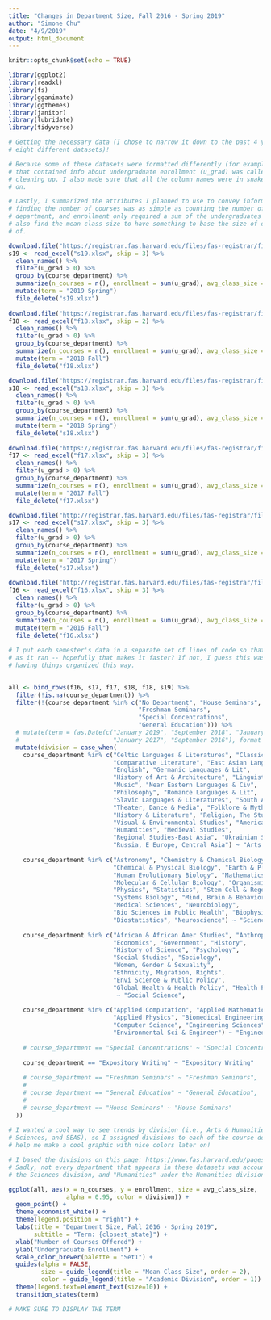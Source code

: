 ```yaml
---
title: "Changes in Department Size, Fall 2016 - Spring 2019"
author: "Simone Chu"
date: "4/9/2019"
output: html_document
---
```


```r
knitr::opts_chunk$set(echo = TRUE)

library(ggplot2)
library(readxl)
library(fs)
library(gganimate)
library(ggthemes)
library(janitor)
library(lubridate)
library(tidyverse)
```

```r

# Getting the necessary data (I chose to narrow it down to the past 4 years, so I'm loading 
# eight different datasets)!

# Because some of these datasets were formatted differently (for example, in some, the column 
# that contained info about undergraduate enrollment (u_grad) was called "hcol"), I did some 
# cleaning up. I also made sure that all the column names were in snake case, for easy use later
# on. 

# Lastly, I summarized the attributes I planned to use to convey information in the graphic;
# finding the number of courses was as simple as counting the number of rows under each 
# department, and enrollment only required a sum of the undergraduates enrolled. I decided to 
# also find the mean class size to have something to base the size of each point on my plot off
# of.

download.file("https://registrar.fas.harvard.edu/files/fas-registrar/files/class_enrollment_summary_by_term_3.22.19.xlsx", destfile = "s19.xlsx")
s19 <- read_excel("s19.xlsx", skip = 3) %>%
  clean_names() %>%
  filter(u_grad > 0) %>%
  group_by(course_department) %>%
  summarize(n_courses = n(), enrollment = sum(u_grad), avg_class_size = mean(u_grad)) %>%
  mutate(term = "2019 Spring")
  file_delete("s19.xlsx")
  
download.file("https://registrar.fas.harvard.edu/files/fas-registrar/files/class_enrollment_summary_by_term_10.24.18.xlsx", destfile = "f18.xlsx")
f18 <- read_excel("f18.xlsx", skip = 2) %>%
  clean_names() %>%
  filter(u_grad > 0) %>%
  group_by(course_department) %>%
  summarize(n_courses = n(), enrollment = sum(u_grad), avg_class_size = mean(u_grad)) %>%
  mutate(term = "2018 Fall")
  file_delete("f18.xlsx")

download.file("https://registrar.fas.harvard.edu/files/fas-registrar/files/class_enrollment_summary_by_term_03.06.18.xlsx", destfile = "s18.xlsx")
s18 <- read_excel("s18.xlsx", skip = 3) %>%
  clean_names() %>%
  filter(u_grad > 0) %>%
  group_by(course_department) %>%
  summarize(n_courses = n(), enrollment = sum(u_grad), avg_class_size = mean(u_grad)) %>%
  mutate(term = "2018 Spring")
  file_delete("s18.xlsx")
  
download.file("https://registrar.fas.harvard.edu/files/fas-registrar/files/class_enrollment_summary_by_term_10.20.17.xlsx", destfile = "f17.xlsx")
f17 <- read_excel("f17.xlsx", skip = 3) %>%
  clean_names() %>%
  filter(u_grad > 0) %>%
  group_by(course_department) %>%
  summarize(n_courses = n(), enrollment = sum(u_grad), avg_class_size = mean(u_grad)) %>%
  mutate(term = "2017 Fall")
  file_delete("f17.xlsx")

download.file("http://registrar.fas.harvard.edu/files/fas-registrar/files/class_enrollment_summary_by_term_2017_03_07_final_0.xlsx", destfile = "s17.xlsx")
s17 <- read_excel("s17.xlsx", skip = 3) %>%
  clean_names() %>%
  filter(u_grad > 0) %>%
  group_by(course_department) %>%
  summarize(n_courses = n(), enrollment = sum(u_grad), avg_class_size = mean(u_grad)) %>%
  mutate(term = "2017 Spring")
  file_delete("s17.xlsx")
  
download.file("http://registrar.fas.harvard.edu/files/fas-registrar/files/copy_of_class_enrollment_summary_by_term_10.06.2016.xlsx", destfile = "f16.xlsx")
f16 <- read_excel("f16.xlsx", skip = 3) %>%
  clean_names() %>%
  filter(u_grad > 0) %>%
  group_by(course_department) %>%
  summarize(n_courses = n(), enrollment = sum(u_grad), avg_class_size = mean(u_grad)) %>%
  mutate(term = "2016 Fall")
  file_delete("f16.xlsx")
  
# I put each semester's data in a separate set of lines of code so that R could delete the files
# as it ran -- hopefully that makes it faster? If not, I guess this was unnecessary, but I liked
# having things organized this way. 
  
```

```r

all <- bind_rows(f16, s17, f17, s18, f18, s19) %>%
  filter(!is.na(course_department)) %>%
  filter(!(course_department %in% c("No Department", "House Seminars",
                                    "Freshman Seminars",
                                    "Special Concentrations",
                                    "General Education"))) %>%
  # mutate(term = (as.Date(c("January 2019", "September 2018", "January 2018", "September 2017",
  #                          "January 2017", "September 2016"), format = '%B %Y'))) %>%
  mutate(division = case_when(
    course_department %in% c("Celtic Languages & Literatures", "Classics, The", 
                             "Comparative Literature", "East Asian Langs & Civ",
                             "English", "Germanic Languages & Lit",
                             "History of Art & Architecture", "Linguistics",
                             "Music", "Near Eastern Languages & Civ", 
                             "Philosophy", "Romance Languages & Lit",
                             "Slavic Languages & Literatures", "South Asian Studies",
                             "Theater, Dance & Media", "Folklore & Mythology",
                             "History & Literature", "Religion, The Study of",
                             "Visual & Environmental Studies", "American Studies",
                             "Humanities", "Medieval Studies", 
                             "Regional Studies-East Asia", "Ukrainian Studies",
                             "Russia, E Europe, Central Asia") ~ "Arts & Humanities",
    
    course_department %in% c("Astronomy", "Chemistry & Chemical Biology",
                             "Chemical & Physical Biology", "Earth & Planetary Sciences",
                             "Human Evolutionary Biology", "Mathematics", 
                             "Molecular & Cellular Biology", "Organismic & Evolutionary Biol",
                             "Physics", "Statistics", "Stem Cell & Regenerative Biol",
                             "Systems Biology", "Mind, Brain & Behavior",
                             "Medical Sciences", "Neurobiology",
                             "Bio Sciences in Public Health", "Biophysics",
                             "Biostatistics", "Neuroscience") ~ "Science",
    
    course_department %in% c("African & African Amer Studies", "Anthropology", 
                             "Economics", "Government", "History", 
                             "History of Science", "Psychology", 
                             "Social Studies", "Sociology",
                             "Women, Gender & Sexuality",
                             "Ethnicity, Migration, Rights",
                             "Envi Science & Public Policy", 
                             "Global Health & Health Policy", "Health Policy") 
                              ~ "Social Science",
    
    course_department %in% c("Applied Computation", "Applied Mathematics",
                             "Applied Physics", "Biomedical Engineering",
                             "Computer Science", "Engineering Sciences",
                             "Environmental Sci & Engineer") ~ "Engineering & Applied Sciences",
    
    # course_department == "Special Concentrations" ~ "Special Concentrations",
    
    course_department == "Expository Writing" ~ "Expository Writing"
    
    # course_department == "Freshman Seminars" ~ "Freshman Seminars",
    # 
    # course_department == "General Education" ~ "General Education", 
    # 
    # course_department == "House Seminars" ~ "House Seminars"
  ))
  
# I wanted a cool way to see trends by division (i.e., Arts & Humanities, Social Sciences,
# Sciences, and SEAS), so I assigned divisions to each of the course departments. This will 
# help me make a cool graphic with nice colors later on! 

# I based the divisions on this page: https://www.fas.harvard.edu/pages/academic-divisions. 
# Sadly, not every department that appears in these datasets was accounted for by FAS, so I used # common sense to sort the rest (for example, it seemed reasonable to place "Neurobiology" under 
# the Sciences division, and "Humanities" under the Humanities division). 

```


```r

ggplot(all, aes(x = n_courses, y = enrollment, size = avg_class_size, 
                alpha = 0.95, color = division)) +
  geom_point() +
  theme_economist_white() +
  theme(legend.position = "right") + 
  labs(title = "Department Size, Fall 2016 - Spring 2019",
       subtitle = "Term: {closest_state}") + 
  xlab("Number of Courses Offered") + 
  ylab("Undergraduate Enrollment") +
  scale_color_brewer(palette = "Set1") +
  guides(alpha = FALSE,
         size = guide_legend(title = "Mean Class Size", order = 2),
         color = guide_legend(title = "Academic Division", order = 1)) +
  theme(legend.text=element_text(size=10)) +
  transition_states(term)

# MAKE SURE TO DISPLAY THE TERM
  
```


